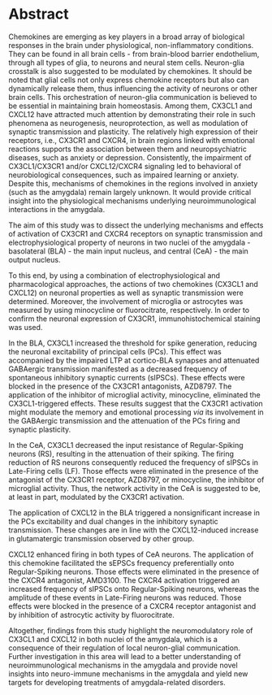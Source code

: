 # Abstract {- .unlisted .unnumbered}

Chemokines are emerging as key players in a broad array of biological responses in the brain under physiological, non-inflammatory conditions.
They can be found in all brain cells - from brain-blood barrier endothelium, through all types of glia, to neurons and neural stem cells. 
Neuron-glia crosstalk is also suggested to be modulated by chemokines.
It should be noted that glial cells not only express chemokine receptors but also can dynamically release them, thus influencing the activity of neurons or other brain cells.
This orchestration of neuron-glia communication is believed to be essential in maintaining brain homeostasis.
Among them, CX3CL1 and CXCL12 have attracted much attention by demonstrating their role in such phenomena as neurogenesis, neuroprotection, as well as modulation of synaptic transmission and plasticity.<!-- this PhD dissertation will mainly focus on two chemokines, CX3CL1 and CXCL12, together with their corresponding receptors, CX3CR1 and CXCR4, as they are widely distributed in the CNS under non-inflammatory, physiological conditions and involved in an increasing array of functions, such as neurogenesis, neuroprotection, synaptic transmission, synaptic plasticity and behavior//// Among them, CX3CL1 and CXCL12 are particularly important in this regard, as they are constitutively and widely expressed in the CNS, where they act on cellular, synaptic, network, and behavioral levels. // Two of them, CX3CL1 and CXCL12, have particularly received much attention due to their constitutive and widely distributed expression in the CNS, along with their well-documented impact on neurodevelopment, neuroprotection, synaptic transmission, synaptic plasticity, and behavior.-->
The relatively high expression of their receptors, i.e., CX3CR1 and CXCR4, in brain regions linked with emotional reactions supports the association between them and neuropsychiatric diseases, such as anxiety or depression. 
Consistently, the impairment of CX3CL1/CX3CR1 and/or CXCL12/CXCR4 signaling led to behavioral of neurobiological consequences, such as impaired learning or anxiety.
Despite this, mechanisms of chemokines in the regions involved in anxiety (such as the amygdala) remain largely unknown.
It would provide critical insight into the physiological mechanisms underlying neuroimmunological interactions in the amygdala.

The aim of this study was to dissect the underlying mechanisms and effects of activation of CX3CR1 and CXCR4 receptors on synaptic transmission and electrophysiological property of neurons in two nuclei of the amygdala - basolateral (BLA) - the main input nucleus, and central (CeA) - the main output nucleus.

To this end, by using a combination of electrophysiological and pharmacological approaches, the actions of two chemokines (CX3CL1 and CXCL12) on neuronal properties as well as synaptic transmission were determined.
Moreover, the involvement of microglia or astrocytes was measured by using minocycline or fluorocitrate, respectively.<!-- mechanisms of chemokine-regulated neuron–glia communication in the context of synaptic transmission.-->
In order to confirm the neuronal expression of CX3CR1, immunohistochemical staining was used. 

In the BLA, CX3CL1 increased the threshold for spike generation, reducing the neuronal excitability of principal cells (PCs). 
This effect was accompanied by the impaired LTP at cortico-BLA synapses and attenuated GABAergic transmission manifested as a decreased frequency of spontaneous inhibitory synaptic currents (sIPSCs).
These effects were blocked in the presence of the CX3CR1 antagonists, AZD8797.
The application of the inhibitor of microglial activity, minocycline, eliminated the CX3CL1-triggered effects.
These results suggest that the CX3CR1 activation might modulate the memory and emotional processing *via* its involvement in the GABAergic transmission and the attenuation of the PCs firing and synaptic plasticity.

In the CeA, CX3CL1 decreased the input resistance of Regular-Spiking neurons (RS), resulting in the attenuation of their spiking.
The firing reduction of RS neurons consequently reduced the frequency of sIPSCs in Late-Firing cells (LF).
Those effects were eliminated in the presence of the antagonist of the CX3CR1 receptor, AZD8797, or minocycline, the inhibitor of microglial activity.
Thus, the network activity in the CeA is suggested to be, at least in part, modulated by the CX3CR1 activation.

The application of CXCL12 in the BLA triggered a nonsignificant increase in the PCs excitability and dual changes in the inhibitory synaptic transmission.<!-- Regarding CXCL12, despite a trend towards the increase in the excitability and complex modulation of GABAergic transmission, this chemokine did not exert any statistically significant effects in the BLA.-->
These changes are in line with the CXCL12-induced increase in glutamatergic transmission observed by other group.

CXCL12 enhanced firing in both types of CeA neurons.
The application of this chemokine facilitated the sEPSCs frequency preferentially onto Regular-Spiking neurons.
Those effects were eliminated in the presence of the CXCR4 antagonist, AMD3100.
The CXCR4 activation triggered an increased frequency of sIPSCs onto Regular-Spiking neurons, whereas the amplitude of these events in Late-Firing neurons was reduced. 
Those effects were blocked in the presence of a CXCR4 receptor antagonist and by inhibition of astrocytic activity by fluorocitrate. 

Altogether, findings from this study highlight the neuromodulatory role of CX3CL1 and CXCL12 in both nuclei of the amygdala, which is a consequence of their regulation of local neuron-glial communication.
Further investigation in this area will lead to a better understanding of neuroimmunological mechanisms in the amygdala and provide novel insights into neuro-immune mechanisms in the amygdala and yield new targets for developing treatments of amygdala-related disorders.
\newpage